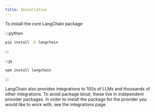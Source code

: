 ```yaml
---
title: Installation
---
```



<AlphaCallout />

To install the core LangChain package

:::python
```bash
pip install -U langchain
```
:::

:::js
```bash
npm install langchain
```
:::

LangChain also provides integrations to 100s of LLMs and thousands of other integrations.
To avoid package bloat, these live in independent provider packages.
In order to install the package for the provider you would like to work with,
see the integrations page.
